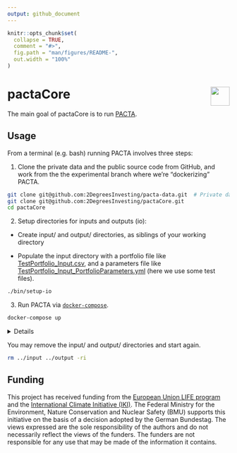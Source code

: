 ```yaml
---
output: github_document
---
```


<!-- README.md is generated from README.Rmd. Please edit that file -->

```r
knitr::opts_chunk$set(
  collapse = TRUE,
  comment = "#>",
  fig.path = "man/figures/README-",
  out.width = "100%"
)
```

# pactaCore <a href='https://github.com/2DegreesInvesting/pactaCore'><img src='https://imgur.com/A5ASZPE.png' align='right' height='43' /></a>

<!-- badges: start -->
<!-- badges: end -->

The main goal of pactaCore is to run
[PACTA](https://2degrees-investing.org/resource/pacta/).

## Usage

From a terminal (e.g. bash) running PACTA involves three steps:

1. Clone the private data and the public source code from GitHub, and work from the
the experimental branch where we're "dockerizing" PACTA.
  
```bash
git clone git@github.com:2DegreesInvesting/pacta-data.git  # Private data!
git clone git@github.com:2DegreesInvesting/pactaCore.git
cd pactaCore
```

2. Setup  directories for inputs and outputs (io):

* Create input/ and output/ directories, as siblings of your working directory

* Populate the input directory with a portfolio file like
[TestPortfolio_Input.csv](https://github.com/jdhoffa/pactaCore/blob/add_basic_dockerfile/working_dir/20_Raw_Inputs/TestPortfolio_Input.csv),
and a parameters file like
[TestPortfolio_Input_PortfolioParameters.yml](https://github.com/jdhoffa/pactaCore/blob/add_basic_dockerfile/working_dir/20_Raw_Inputs/TestPortfolio_Input.csv)
(here we use some test files).

```bash
./bin/setup-io
```

3. Run PACTA via [`docker-compose`](https://docs.docker.com/compose/install/).

```bash
docker-compose up
```

<details>

You may interact with the PACTA container with:

```bash
docker-compose run app bash
```

These are the files used to create the Docker image and run the container:

```r
cat Dockerfile
```

```r
cat docker-compose.yml
```

```r
cat docker-compose.override.yml
```

</details>

You may remove the input/ and output/ directories and start again.

```bash
rm ../input ../output -ri
```

## Funding

This project has received funding from the [European Union LIFE
program](https://wayback.archive-it.org/12090/20210412123959/https://ec.europa.eu/easme/en/) and the [International Climate
Initiative
(IKI)](https://www.international-climate-initiative.com/en/details/project/measuring-paris-agreement-alignment-and-financial-risk-in-financial-markets-18_I_351-2982).
The Federal Ministry for the Environment, Nature Conservation and Nuclear Safety
(BMU) supports this initiative on the basis of a decision adopted by the German
Bundestag. The views expressed are the sole responsibility of the authors and do
not necessarily reflect the views of the funders. The funders are not
responsible for any use that may be made of the information it contains.

